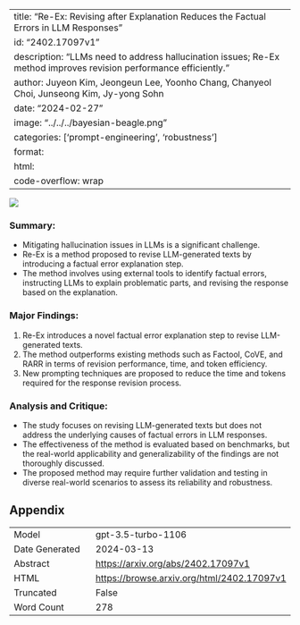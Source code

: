 
---
title: "Re-Ex: Revising after Explanation Reduces the Factual Errors in LLM Responses"
id: "2402.17097v1"
description: "LLMs need to address hallucination issues; Re-Ex method improves revision performance efficiently."
author: Juyeon Kim, Jeongeun Lee, Yoonho Chang, Chanyeol Choi, Junseong Kim, Jy-yong Sohn
date: "2024-02-27"
image: "../../../bayesian-beagle.png"
categories: ['prompt-engineering', 'robustness']
format:
  html:
    code-overflow: wrap
---

![](../../../bayesian-beagle.png)

### **Summary:**
- Mitigating hallucination issues in LLMs is a significant challenge.
- Re-Ex is a method proposed to revise LLM-generated texts by introducing a factual error explanation step.
- The method involves using external tools to identify factual errors, instructing LLMs to explain problematic parts, and revising the response based on the explanation.

### Major Findings:
1. Re-Ex introduces a novel factual error explanation step to revise LLM-generated texts.
2. The method outperforms existing methods such as Factool, CoVE, and RARR in terms of revision performance, time, and token efficiency.
3. New prompting techniques are proposed to reduce the time and tokens required for the response revision process.

### Analysis and Critique:
- The study focuses on revising LLM-generated texts but does not address the underlying causes of factual errors in LLM responses.
- The effectiveness of the method is evaluated based on benchmarks, but the real-world applicability and generalizability of the findings are not thoroughly discussed.
- The proposed method may require further validation and testing in diverse real-world scenarios to assess its reliability and robustness.

## Appendix

|          |          |
|----------|----------|
| Model     | gpt-3.5-turbo-1106       |
| Date Generated     | 2024-03-13       |
| Abstract | [https://arxiv.org/abs/2402.17097v1](https://arxiv.org/abs/2402.17097v1)        |
| HTML     | [https://browse.arxiv.org/html/2402.17097v1](https://browse.arxiv.org/html/2402.17097v1)       |
| Truncated       | False       |
| Word Count       | 278       |